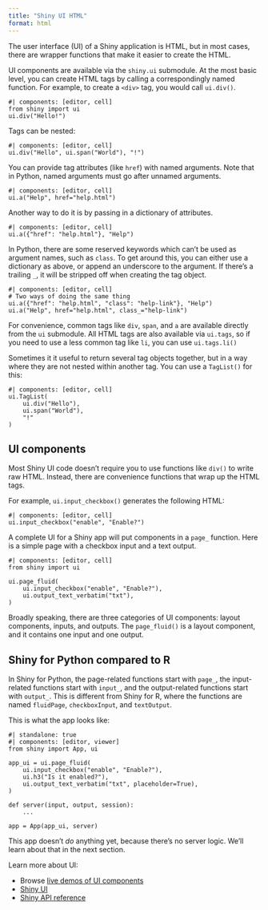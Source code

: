 ```yaml
---
title: "Shiny UI HTML"
format: html
---
```


The user interface (UI) of a Shiny application is HTML, but in most cases, there are wrapper functions that make it easier to create the HTML.


UI components are available via the `shiny.ui` submodule. At the most basic level, you can create HTML tags by calling a correspondingly named function. For example, to create a `<div>` tag, you would call `ui.div()`.

```shinylive-python
#| components: [editor, cell]
from shiny import ui
ui.div("Hello!")
```

Tags can be nested:

```shinylive-python
#| components: [editor, cell]
ui.div("Hello", ui.span("World"), "!")
```

You can provide tag attributes (like `href`) with named arguments. Note that in Python, named arguments must go after unnamed arguments.

```shinylive-python
#| components: [editor, cell]
ui.a("Help", href="help.html")
```

Another way to do it is by passing in a dictionary of attributes.

```shinylive-python
#| components: [editor, cell]
ui.a({"href": "help.html"}, "Help")
```

In Python, there are some reserved keywords which can't be used as argument names, such as `class`. To get around this, you can either use a dictionary as above, or append an underscore to the argument. If there's a trailing `_`, it will be stripped off when creating the tag object.

```shinylive-python
#| components: [editor, cell]
# Two ways of doing the same thing
ui.a({"href": "help.html", "class": "help-link"}, "Help")
ui.a("Help", href="help.html", class_="help-link")
```

For convenience, common tags like `div`, `span`, and `a` are available directly from the `ui` submodule. All HTML tags are also available via `ui.tags`, so if you need to use a less common tag like `li`, you can use `ui.tags.li()`

Sometimes it it useful to return several tag objects together, but in a way where they are not nested within another tag. You can use a `TagList()` for this:

```shinylive-python
#| components: [editor, cell]
ui.TagList(
    ui.div("Hello"),
    ui.span("World"),
    "!"
)
```


## UI components

Most Shiny UI code doesn't require you to use functions like `div()` to write raw HTML. Instead, there are convenience functions that wrap up the HTML tags.

For example, `ui.input_checkbox()` generates the following HTML:

```shinylive-python
#| components: [editor, cell]
ui.input_checkbox("enable", "Enable?")
```

A complete UI for a Shiny app will put components in a `page_` function. Here is a simple page with a checkbox input and a text output.

```shinylive-python
#| components: [editor, cell]
from shiny import ui

ui.page_fluid(
    ui.input_checkbox("enable", "Enable?"),
    ui.output_text_verbatim("txt"),
)
```

Broadly speaking, there are three categories of UI components: layout components, inputs, and outputs. The `page_fluid()` is a layout component, and it contains one input and one output.

:::{.callout-tip}
## Shiny for Python compared to R

In Shiny for Python, the page-related functions start with `page_`, the input-related functions start with `input_`, and the output-related functions start with `output_`. This is different from Shiny for R, where the functions are named `fluidPage`, `checkboxInput`, and `textOutput`.
:::


This is what the app looks like:

```shinylive-python
#| standalone: true
#| components: [editor, viewer]
from shiny import App, ui

app_ui = ui.page_fluid(
    ui.input_checkbox("enable", "Enable?"),
    ui.h3("Is it enabled?"),
    ui.output_text_verbatim("txt", placeholder=True),
)

def server(input, output, session):
    ...

app = App(app_ui, server)
```

This app doesn't _do_ anything yet, because there's no server logic. We'll learn about that in the next section.

Learn more about UI:

* Browse [live demos of UI components](https://shinylive.io/py/examples/)
* [Shiny UI](../in-depth/ui.qmd)
* [Shiny API reference](../api/)


